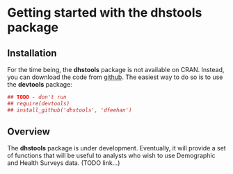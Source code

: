Getting started with the **dhstools** package
=============================================
<!--
%\VignetteEngine{knitr}
%\VignetteIndexEntry{getting started}
-->

Installation
------------
For the time being, the **dhstools** package is not available on CRAN. Instead, you can download the code from [github](http://www.github.com/dfeehan). The easiest way to do so is to use the **devtools** package:

```r
## TODO - don't run
## require(devtools)
## install_github('dhstools', 'dfeehan')
```

Overview
--------

The **dhstools** package is under development. Eventually, it will provide a set of functions that will be useful to analysts who wish to use Demographic and Health Surveys data. (TODO link...)


